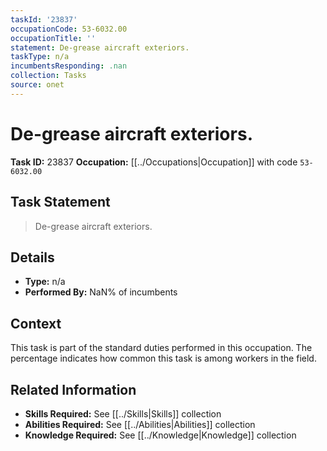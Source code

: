 ```yaml
---
taskId: '23837'
occupationCode: 53-6032.00
occupationTitle: ''
statement: De-grease aircraft exteriors.
taskType: n/a
incumbentsResponding: .nan
collection: Tasks
source: onet
---
```

# De-grease aircraft exteriors.

**Task ID:** 23837
**Occupation:** [[../Occupations|Occupation]] with code `53-6032.00`

## Task Statement

> De-grease aircraft exteriors.

## Details

- **Type:** n/a
- **Performed By:** NaN% of incumbents

## Context

This task is part of the standard duties performed in this occupation. The percentage indicates how common this task is among workers in the field.

## Related Information

- **Skills Required:** See [[../Skills|Skills]] collection
- **Abilities Required:** See [[../Abilities|Abilities]] collection
- **Knowledge Required:** See [[../Knowledge|Knowledge]] collection
